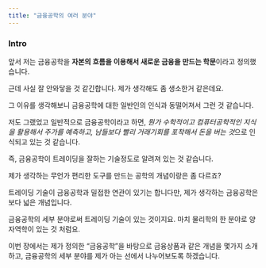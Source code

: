 ```yaml
---
title: "금융공학의 여러 분야"
---
```


### Intro

앞서 저는 금융공학을 **자본의 흐름을 이용해서 새로운 금융을 만드는 학문**이라고 정의했습니다.

근데 사실 잘 안와닿을 것 같긴합니다. 제가 생각해도 좀 생소한거 같은데요.

그 이유를 생각해보니 금융공학에 대한 일반인의 인식과 동떨어져서 그런 것 같습니다.

저도 그랬었고 일반적으로 금융공학이라고 하면, *뭔가 수학적이고 컴퓨터공학적인 지식을 활용해서 주가를 예측하고, 남들보다 빨리 거래기회를 포착해서 돈을 버는 것*으로 인식되고 있는 것 같습니다.

즉, 금융공학이 트레이딩을 잘하는 기술정도로 알려져 있는 것 같습니다.

제가 생각하는 무언가 편리한 도구를 만드는 공학의 개념이랑은 좀 다르죠?

트레이딩 기술이 금융공학과 밀접한 연관이 있기는 합니다만, 제가 생각하는 금융공학은 보다 넓은 개념입니다.

금융공학의 세부 분야로써 트레이딩 기술이 있는 것이지요. 마치 물리학의 한 분야로 양자역학이 있는 것 처럼요.

이번 장에서는 제가 정의한 "금융공학"을 바탕으로 금융상품과 같은 개념을 몇가지 소개하고, 금융공학의 세부 분야를 제가 아는 선에서 나누어보도록 하겠습니다.

###